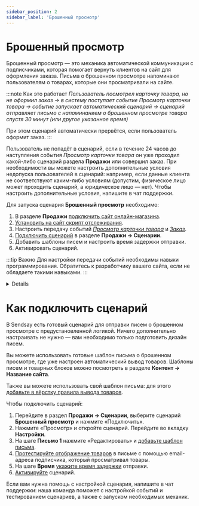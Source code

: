 ```yaml
---
sidebar_position: 2
sidebar_label: 'Брошенный просмотр'
---
```



# Брошенный просмотр

Брошенный просмотр — это механика автоматической коммуникации с подписчиками, которая помогает вернуть клиентов на сайт для оформления заказа. Письма о брошенном просмотре напоминают пользователям о товарах, которые они просматривали на сайте.

:::note Как это работает
_Пользователь посмотрел карточку товара, но не оформил заказ → в систему поступает событие Просмотр карточки товара → событие запускает автоматический сценарий → сценарий отправляет письмо с напоминанием о брошенном просмотре товара спустя 30 минут (или другое указанное время)_

При этом сценарий автоматически прервётся, если пользователь оформит заказ.
:::

Пользователь не попадёт в сценарий, если в течение 24 часов до наступления события _Просмотр карточки товара_ он уже проходил какой-либо сценарий раздела **Продажи** или совершил заказ. При необходимости вы можете настроить дополнительные условия недопуска пользователей в сценарий: например, если данные клиента не соответствуют каким-либо условиям (допустим, физическое лицо может проходить сценарий, а юридическое лицо — нет). Чтобы настроить дополнительные условия, <SupportLink>напишите в чат поддержки</SupportLink>.

Для запуска сценария **Брошенный просмотр** необходимо:

1. В разделе **Продажи** [подключить сайт онлайн-магазина](https://docs.sendsay.ru/ecom/how-to-connect-ecom/#как-подключить-сайт-кмодулю).
2. [Установить на сайт скрипт отслеживания](https://docs.sendsay.ru/ecom/how-to-connect-ecom/#2-настройте-передачу-данных-ссайта-вsendsay).
3. Настроить передачу событий [_Просмотр карточки товара_](https://docs.sendsay.ru/ecom/how-to-configure-data-transfer/#просмотр-карточки-товара) и [_Заказ_](https://docs.sendsay.ru/ecom/how-to-configure-data-transfer/#действия-с-заказом).
4. [Подключить сценарий](#как-подключить-сценарий) в разделе **Продажи → Сценарии**.
5. Добавить шаблоны писем и настроить время задержки отправки.
6. Активировать сценарий.

:::tip Важно
Для настройки передачи событий необходимы навыки программирования. Обратитесь к разработчику вашего сайта, если не обладаете такими навыками.
:::

<Details summary='Настройка передачи событий'>

Настройка передачи события _Просмотр карточки товара_ — обязательный шаг для запуска сценария **Брошенный просмотр**. Это событие наступает при посещении пользователем страницы с описанием товара (услуги) или при открытии окошка «быстрый просмотр товара».

Рекомендуемые параметры в событии:

| Имя         |      Описание      |       Тип данных       |                             Комментарий                              |
| :---------- | :----------------: | :--------------------: | :------------------------------------------------------------------: |
| id          |     id товара      |         String         |                             обязательно                              |
| name        |  название товара   |         String         |                            рекомендуется                             |
| category    | название категории |         String         |                            рекомендуется                             |
| category_id |    id категории    |         Int64          |            рекомендуется для подборки популярных товаров             |
| price       |        цена        | Nullable(Decimal64(2)) |                                                                      |
| old_price   |    старая цена     | Nullable(Decimal64(2)) |                                                                      |
| picture     |      картинка      |     Array(String)      |                          абсолютная ссылка                           |
| url         |  ссылка на товар   |         String         |                          абсолютная ссылка                           |
| cp1…cp20    | произвольное поле  |         String         | для дополнительных параметров товара (например, цвет, размер и т.п.) |

Полный перечень возможных параметров и тип данных указан в [инструкции](https://docs.sendsay.ru/ecom/how-to-configure-data-transfer/#набор-доступных-полей).

Для отображения товаров в письме рекомендуем все необходимые параметры товара передавать в событии, — чтобы в будущем использовать эти данные при персонализации и сегментации. Сведения о товарах также можно выводить в письмо из [товарного каталога](https://docs.sendsay.ru/ecom/product-catalog/). Для корректного отображения товаров из каталога в письмах важно, чтобы id товара в событии совпадал с id в YML-файле каталога товаров.

Проверить поступление событий в систему можно в разделе **Продажи → Просмотр событий** с фильтрацией по нужному событию.

[Инструкция по настройке события просмотра товара](https://docs.sendsay.ru/ecom/how-to-configure-data-transfer/#просмотр-карточки-товара).

Настройка передачи события _Заказ_ необходима для остановки сценария: если пользователь оформит заказ, сценарий брошенного просмотра прервётся и клиент не будет получать письма с напоминанием о просмотренных товарах.

Рекомендуемые поля в событии:

| Имя                |                                                     Описание                                                     |       Тип данных       |               Комментарий               |
| :----------------- | :--------------------------------------------------------------------------------------------------------------: | :--------------------: | :-------------------------------------: |
| transaction_id     |                                                    id заказа                                                     |         String         |               обязательно               |
| transaction_status | статус заказа ([возможные статусы](https://docs.sendsay.ru/ecom/how-to-configure-data-transfer/#статусы-заказа)) |         Int64          |               обязательно               |
| transaction_dt     |                                              дата оформления заказа                                              |        DateTime        |               обязательно               |
| transaction_sum    |                                                   сумма заказа                                                   | Nullable(Decimal64(2)) |               обязательно               |
| items              |                                                  состав заказа                                                   |         Array          |                                         |
| id                 |                                                    id товара                                                     |         String         |               обязательно               |
| qnt                |                                                    количество                                                    |         Int64          |               обязательно               |
| price              |                                                       цена                                                       | Nullable(Decimal64(2)) |               обязательно               |
| name               |                                                 название товара                                                  |         String         |                                         |
| category           |                                                название категории                                                |         String         |                                         |
| category_id        |                                                   id категории                                                   |         Int64          | рекомендуется для товарных рекомендаций |
| vendor             |                                                  производитель                                                   |         String         |                                         |
| cp1…cp20           |                                                произвольное поле                                                 |         String         |  для дополнительных параметров товара   |

Полный перечень возможных параметров и тип данных указан в [инструкции](https://docs.sendsay.ru/ecom/how-to-configure-data-transfer/#набор-доступных-полей).

Все заказы будут храниться в базе и доступны в [карточке подписчика](https://docs.sendsay.ru/ecom/ecom-triggers/#как-посмотреть-историю-событий-для-конкретного-подписчика):

скрин

[Инструкция по настройке события Заказ](https://docs.sendsay.ru/ecom/how-to-configure-data-transfer/#действия-с-заказом)

</Details>

# Как подключить сценарий

В Sendsay есть готовый сценарий для отправки писем о брошенном просмотре с предустановленной логикой. Ничего дополнительно настраивать не нужно — вам необходимо только подготовить дизайн писем.

Вы можете использовать готовые шаблон письма о брошенном просмотре, где уже настроен автоматический вывод товаров. Шаблоны писем и товарных блоков можно посмотреть в разделе **Контент → Название сайта**.

Также вы можете использовать свой шаблон письма: для этого [добавьте в вёрстку правила вывода товаров](https://docs.sendsay.ru/ecom/ecom-proscript/#брошенный-просмотр).

Чтобы подключить сценарий:

1. Перейдите в раздел **Продажи → Сценарии**, выберите сценарий **Брошенный просмотр** и нажмите «Подключить».
2. Нажмите «Просмотр» и откройте сценарий. Перейдите во вкладку **Настройки**.
3. На шаге **Письмо 1** нажмите «Редактировать» и [добавьте шаблон письма](https://docs.sendsay.ru/ecom/ecom-triggers/#1-добавьте-письмо).
4. [Протестируйте отображение товаров](https://docs.sendsay.ru/ecom/ecom-triggers/#2-посмотрите-письмо-подставив-данные-подписчика) в письме с помощью email-адреса подписчика, который просматривал товары.
5. На шаге **Время** [укажите время задержки](https://docs.sendsay.ru/ecom/ecom-triggers/#3-настройте-время-задержки-отправки) отправки.
6. [Активируйте](https://docs.sendsay.ru/ecom/ecom-triggers/#как-активировать-сценарий) сценарий.

Если вам нужна помощь с настройкой сценария, <SupportLink>напишите в чат поддержки</SupportLink>: наша команда поможет с настройкой событий и тестированием сценариев, а также с запуском необходимых механик.
